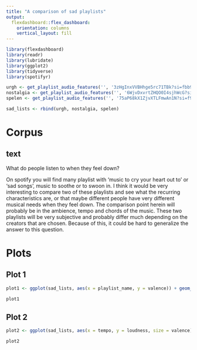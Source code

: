 ```yaml
---
title: "A comparison of sad playlists"
output: 
  flexdashboard::flex_dashboard:
    orientation: columns
    vertical_layout: fill
---
```


```r
library(flexdashboard)
library(readr)
library(lubridate)
library(ggplot2)
library(tidyverse)
library(spotifyr)

urgh <- get_playlist_audio_features('', '3zHgInxVVBHhge5rc71TBk?si=fbb92d3bd6134cbb')
nostalgia <- get_playlist_audio_features('', '6WjvDxvrtZHQO0I4sjhWcG?si=bf12bda2f6444809')
spelen <- get_playlist_audio_features('', '75aP68kX1ZjvXTLFmwAn1N?si=f94ac20a680343ac')

sad_lists <- rbind(urgh, nostalgia, spelen)
```

Corpus
===================================== 

text {data-width=500}
-----------------------------------------------------------------------

What do people listen to when they feel down?

On spotify you will find many playlist with 'music to cry your heart out to' or 'sad songs', music to soothe or to swoon in. I think it would be very interesting to compare two of these playlists and see what the recurring characteristics are, or that maybe different people have very different musical needs when they feel down. The comparison point herein will probably be in the ambience, tempo and chords of the music.
These two playlists will be very subjective and probably differ much depending on the creators that are chosen. Because of this, it could be hard to generalize the answer to this question.

Plots
===================================== 

Plot 1 {data-width=500}
-----------------------------------------------------------------------


```r
plot1 <- ggplot(sad_lists, aes(x = playlist_name, y = valence)) + geom_violin()

plot1
```

Plot 2 {data-width=500}
-----------------------------------------------------------------------

```r
plot2 <- ggplot(sad_lists, aes(x = tempo, y = loudness, size = valence)) + geom_point() + facet_wrap(~playlist_name)

plot2
```